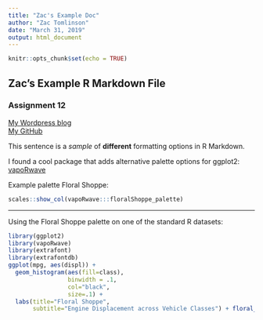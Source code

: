 ---
title: "Zac's Example Doc"
author: "Zac Tomlinson"
date: "March 31, 2019"
output: html_document
---

```{r setup, include=FALSE}
knitr::opts_chunk$set(echo = TRUE)
```
## Zac's Example R Markdown File
### Assignment 12
[My Wordpress blog](https://ztomlins.home.blog/)  
[My GitHub](https://github.com/ztomlins?tab=repositories)

This sentence is a  _sample_ of __different__ formatting options in R Markdown.  
  
I found a cool package that adds alternative palette options for ggplot2: [vapoRwave](https://github.com/moldach/vapoRwave)  
  
Example palette Floral Shoppe:  
```{r, echo=FALSE}
scales::show_col(vapoRwave:::floralShoppe_palette)
```  
***  
Using the Floral Shoppe palette on one of the standard R datasets:  
```{r, echo=FALSE, warning=FALSE}
library(ggplot2)
library(vapoRwave)
library(extrafont)
library(extrafontdb)
ggplot(mpg, aes(displ)) +
  geom_histogram(aes(fill=class),
                 binwidth = .1,
                 col="black",
                 size=.1) +
  labs(title="Floral Shoppe",
       subtitle="Engine Displacement across Vehicle Classes") + floral_shoppe() + scale_fill_floralShoppe()
```  


